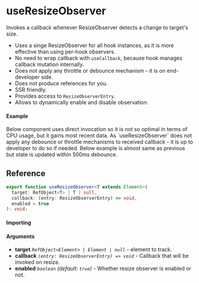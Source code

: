 
<Meta title="Sensor/useResizeObserver" />

# useResizeObserver

Invokes a callback whenever ResizeObserver detects a change to target's size.

- Uses a singe ResizeObserver for all hook instances, as it is more effective than using per-hook
observers.
- No need to wrap callback with `useCallback`, because hook manages callback mutation internally.
- Does not apply any throttle or debounce mechanism - it is on end-developer side.
- Does not produce references for you.
- SSR friendly.
- Provides access to `ResizeObserverEntry`.
- Allows to dynamically enable and disable observation.

#### Example

<Canvas isColumn>
  Below component uses direct invocation so it is not so optimal in terms of CPU usage, but it gains
  most recent data.
  <Story name="Example" story={Example} />
  As `useResizeObserver` does not apply any debounce or throttle mechanisms to received callback -
  it is up to developer to do so if needed. Below example is almost same as previous but state is
  updated within 500ms debounce.
  <Story name="ExampleDebounced" story={ExampleDebounced} />
</Canvas>

## Reference

```ts
export function useResizeObserver<T extends Element>(
  target: RefObject<T> | T | null,
  callback: (entry: ResizeObserverEntry) => void,
  enabled = true
): void;
```

#### Importing

<ImportPath />

#### Arguments

- **target** _`RefObject<Element> | Element | null`_ - element to track.
- **callback** _`(entry: ResizeObserverEntry) => void`_ - Callback that will be invoked on resize.
- **enabled** _`boolean`_ _(default: `true`)_ - Whether resize observer is enabled or not.
